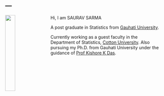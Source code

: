 ---
---

<link rel="stylesheet" href="styles.css" type="text/css">

<img src="images/photo.jpg" style="width:25%; margin-right: 20px" align="left">

Hi, I am SAURAV SARMA

A post graduate in Statistics from [Gauhati University](https://gauhati.ac.in/).

Currently working as a guest faculty in the Department of Statistics, [Cotton University](https://cottonuniversity.ac.in/).
Also pursuing my Ph.D. from Gauhati University under the guidance of [Prof Kishore K Das](https://www.gauhati.ac.in/member.php?name=kishore-kumar-das&aid=3&did=32).


